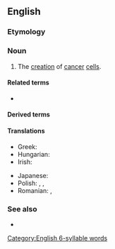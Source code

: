 ==English==

===Etymology===
{{confix|en|carcino|genesis}}

===Noun===
{{en-noun|~|carcinogeneses}}

# {{lb|en|oncology}} The [[creation]] of [[cancer]] [[cell]]s.

====Related terms====
* {{l|en|carcinogenetic}}

====Derived terms====
{{der3|en
|adenocarcinogenesis
|anticarcinogenesis
|cholangiocarcinogenesis
|cocarcinogenesis
|hepatocarcinogenesis
|nephrocarcinogenesis
|neurocarcinogenesis
|photocarcinogenesis
|teratocarcinogenesis}}

====Translations====
{{trans-top|the creation of cancer cells}}
* Greek: {{t+|el|καρκινογένεση|f}}
* Hungarian: {{t|hu|karcinogenezis}}
* Irish: {{t|ga|carcanaigineas|m}}
{{trans-mid}}
* Japanese: {{t|ja|発癌|tr=はつがん, hatsugan}}
* Polish: {{t|pl|karcynogeneza}}, {{t+|pl|kancerogeneza}}, {{t|pl|karcinogeneza|f}}
* Romanian: {{t+|ro|carcinogeneză|f}}, {{t+|ro|cancerogeneză|f}}
{{trans-bottom}}

===See also===
* {{pedia}}

[[Category:English 6-syllable words]]